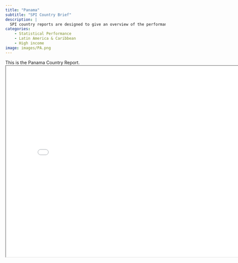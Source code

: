 ```yaml
---
title: "Panama"
subtitle: "SPI Country Brief"
description: |
  SPI country reports are designed to give an overview of the performance of Panama.
categories:
    - Statistical Performance
    - Latin America & Caribbean
    - High income
image: images/PA.png
---
```


This is the Panama Country Report.
<iframe src="charts/Panama_chart.html" width="800" height="600"></iframe>

